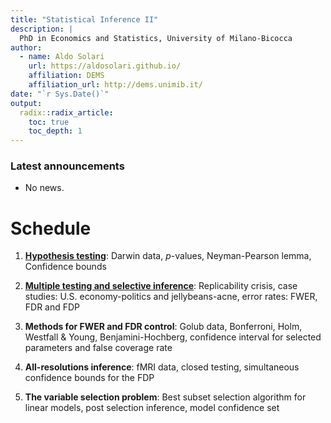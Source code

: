 ```yaml
---
title: "Statistical Inference II"
description: |
  PhD in Economics and Statistics, University of Milano-Bicocca
author:
  - name: Aldo Solari
    url: https://aldosolari.github.io/
    affiliation: DEMS
    affiliation_url: http://dems.unimib.it/
date: "`r Sys.Date()`"
output:
  radix::radix_article:
    toc: true
    toc_depth: 1
---
```



### Latest announcements

* No news.

# Schedule

1. **[Hypothesis testing](https://aldosolari.github.io/SI2/docs/hyptest.html)**: Darwin data, $p$-values, Neyman-Pearson lemma, Confidence bounds

2. **[Multiple testing and selective inference](https://aldosolari.github.io/SI2/docs/selinf.html)**: 
Replicability crisis, case studies: U.S. economy-politics and jellybeans-acne, error rates: FWER, FDR and FDP

3. **Methods for FWER and FDR control**: Golub data, Bonferroni, Holm, Westfall \& Young, Benjamini-Hochberg, confidence interval for selected parameters and false coverage rate

4. **All-resolutions inference**: fMRI data, closed testing, simultaneous confidence bounds for the FDP

5. **The variable selection problem**: Best subset selection algorithm for linear models, post selection inference, model confidence set







